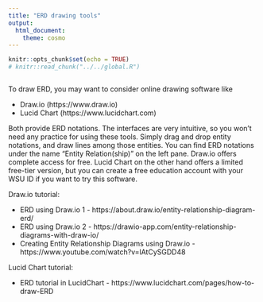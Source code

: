 ```yaml
---
title: "ERD drawing tools"
output: 
  html_document: 
    theme: cosmo
---
```


```r
knitr::opts_chunk$set(echo = TRUE)
# knitr::read_chunk("../../global.R")
```
```r
```

To draw ERD, you may want to consider online drawing software like

- Draw.io (https://www.draw.io)
- Lucid Chart (https://www.lucidchart.com)

Both provide ERD notations. The interfaces are very intuitive, so you won't need any practice for using these tools. Simply drag and drop entity notations, and draw lines among those entities. You can find ERD notations under the name "Entity Relation(ship)" on the left pane.
Draw.io offers complete access for free. Lucid Chart on the other hand offers a limited free-tier version, but you can create a free education account with your WSU ID if you want to try this software.

Draw.io tutorial:

- ERD using Draw.io 1 - https://about.draw.io/entity-relationship-diagram-erd/
- ERD using Draw.io 2 - https://drawio-app.com/entity-relationship-diagrams-with-draw-io/
- Creating Entity Relationship Diagrams using Draw.io - https://www.youtube.com/watch?v=lAtCySGDD48

Lucid Chart tutorial:

- ERD tutorial in LucidChart - https://www.lucidchart.com/pages/how-to-draw-ERD